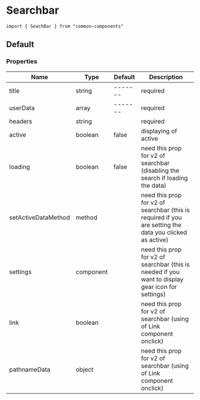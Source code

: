 
<Meta title="MDX|Searchbar" component={SearchBar} />

# Searchbar

```
import { SeachBar } from "common-components"
```

## Default

<Preview>
  <Story name="default">
    <SearchBar />
  </Story>
</Preview>

### Properties

| Name                | Type      | Default | Description                                                                                             |
| ------------------- | --------- | ------- | ------------------------------------------------------------------------------------------------------- |
| title               | string    | ------- | required                                                                                                |
| userData            | array     | ------- | required                                                                                                |
| headers             | string    |         | required                                                                                                |
| active              | boolean   | false   | displaying of active                                                                                    |
| loading             | boolean   | false   | need this prop for v2 of searchbar (disabling the search if loading the data)                           |
| setActiveDataMethod | method    |         | need this prop for v2 of searchbar (this is required if you are setting the data you clicked as active) |
| settings            | component |         | need this prop for v2 of searchbar (this is needed if you want to display gear icon for settings)       |
| link                | boolean   |         | need this prop for v2 of searchbar (using of Link component onclick)                                    |
| pathnameData        | object    |         | need this prop for v2 of searchbar (using of Link component onclick)                                    |

